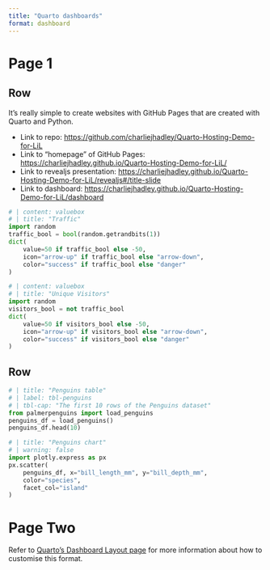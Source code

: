 ```yaml
---
title: "Quarto dashboards"
format: dashboard
---
```


# Page 1

## Row {height=40%}

::: {.card width="60%"} 
It's really simple to create websites with GitHub Pages that are created with Quarto and Python.

- Link to repo: <https://github.com/charliejhadley/Quarto-Hosting-Demo-for-LiL>
- Link to "homepage" of GitHub Pages: <https://charliejhadley.github.io/Quarto-Hosting-Demo-for-LiL/>
- Link to revealjs presentation: <https://charliejhadley.github.io/Quarto-Hosting-Demo-for-LiL/revealjs#/title-slide>
- Link to dashboard: <https://charliejhadley.github.io/Quarto-Hosting-Demo-for-LiL/dashboard>
:::

```python
# | content: valuebox
# | title: "Traffic"
import random
traffic_bool = bool(random.getrandbits(1))
dict(
    value=50 if traffic_bool else -50,
    icon="arrow-up" if traffic_bool else "arrow-down",
    color="success" if traffic_bool else "danger"
)
```

```python
# | content: valuebox
# | title: "Unique Visitors"
import random
visitors_bool = not traffic_bool
dict(
    value=50 if visitors_bool else -50,
    icon="arrow-up" if visitors_bool else "arrow-down",
    color="success" if visitors_bool else "danger"
)
```

## Row {.tabset}

```python
# | title: "Penguins table"
# | label: tbl-penguins
# | tbl-cap: "The first 10 rows of the Penguins dataset"
from palmerpenguins import load_penguins
penguins_df = load_penguins()
penguins_df.head(10)
```

```python
# | title: "Penguins chart"
# | warning: false
import plotly.express as px
px.scatter(
    penguins_df, x="bill_length_mm", y="bill_depth_mm",
    color="species",
    facet_col="island"
)
```

# Page Two

::: {.card title="Layout information"}
Refer to [Quarto's Dashboard Layout page](https://quarto.org/docs/dashboards/layout.html) for more information about how to customise this format.
:::